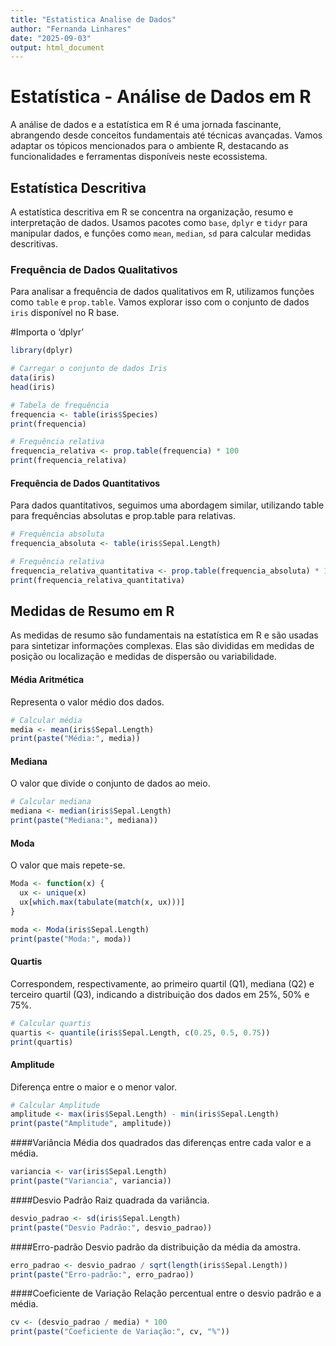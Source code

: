 ```yaml
---
title: "Estatistica Analise de Dados"
author: "Fernanda Linhares"
date: "2025-09-03"
output: html_document
---
```


# **Estatística - Análise de Dados em R**

A análise de dados e a estatística em R é uma jornada fascinante, abrangendo desde conceitos fundamentais até técnicas avançadas. Vamos adaptar os tópicos mencionados para o ambiente R, destacando as funcionalidades e ferramentas disponíveis neste ecossistema.

## **Estatística Descritiva**

A estatística descritiva em R se concentra na organização, resumo e interpretação de dados. Usamos pacotes como `base`, `dplyr` e `tidyr` para manipular dados, e funções como `mean`, `median`, `sd` para calcular medidas descritivas.

### **Frequência de Dados Qualitativos**

Para analisar a frequência de dados qualitativos em R, utilizamos funções como `table` e `prop.table`. Vamos explorar isso com o conjunto de dados `iris` disponível no R base.

#Importa o 'dplyr'




```r
library(dplyr)
```
```r
# Carregar o conjunto de dados Iris
data(iris)
head(iris)
```
```r
# Tabela de frequência
frequencia <- table(iris$Species)
print(frequencia)
```
```r
# Frequência relativa
frequencia_relativa <- prop.table(frequencia) * 100
print(frequencia_relativa)
```

#### **Frequência de Dados Quantitativos**
Para dados quantitativos, seguimos uma abordagem similar, utilizando table para frequências absolutas e prop.table para relativas.


```r
# Frequência absoluta
frequencia_absoluta <- table(iris$Sepal.Length)
```


```r
# Frequência relativa
frequencia_relativa_quantitativa <- prop.table(frequencia_absoluta) * 100
print(frequencia_relativa_quantitativa)
```
## **Medidas de Resumo em R**
As medidas de resumo são fundamentais na estatística em R e são usadas para sintetizar informações complexas. Elas são divididas em medidas de posição ou localização e medidas de dispersão ou variabilidade.

#### Média Aritmética
Representa o valor médio dos dados.

```r
# Calcular média
media <- mean(iris$Sepal.Length)
print(paste("Média:", media))
```
#### Mediana
O valor que divide o conjunto de dados ao meio.

```r
# Calcular mediana
mediana <- median(iris$Sepal.Length)
print(paste("Mediana:", mediana))
```
#### Moda
O valor que mais repete-se.

```r
Moda <- function(x) {
  ux <- unique(x)
  ux[which.max(tabulate(match(x, ux)))]
}

moda <- Moda(iris$Sepal.Length)
print(paste("Moda:", moda))
```
#### Quartis
Correspondem, respectivamente, ao primeiro quartil (Q1), mediana (Q2) e terceiro quartil (Q3), indicando a distribuição dos dados em 25%, 50% e 75%.

```r
# Calcular quartis
quartis <- quantile(iris$Sepal.Length, c(0.25, 0.5, 0.75))
print(quartis)
```
#### Amplitude
Diferença entre o maior e o menor valor.

```r
# Calcular Amplitude 
amplitude <- max(iris$Sepal.Length) - min(iris$Sepal.Length)
print(paste("Amplitude", amplitude))
```
####Variância Média dos quadrados das diferenças entre cada valor e a média.

```r
variancia <- var(iris$Sepal.Length)
print(paste("Variancia", variancia))

```
####Desvio Padrão Raiz quadrada da variância.

```r
desvio_padrao <- sd(iris$Sepal.Length)
print(paste("Desvio Padrão:", desvio_padrao))
```

####Erro-padrão Desvio padrão da distribuição da média da amostra.

```r
erro_padrao <- desvio_padrao / sqrt(length(iris$Sepal.Length))
print(paste("Erro-padrão:", erro_padrao))
```
####Coeficiente de Variação Relação percentual entre o desvio padrão e a média.
```r
cv <- (desvio_padrao / media) * 100
print(paste("Coeficiente de Variação:", cv, "%"))
```




